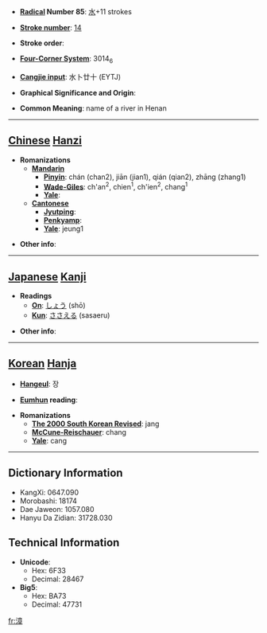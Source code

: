 * '''[[Wiktionary:Chinese radical index| Radical]] Number 85''': [[Wiktionary:Chinese radical index 水|水]]+11 strokes

* '''[[Wiktionary:Chinese total strokes index|Stroke number]]''': [[Wiktionary:Chinese total strokes index 14|14]]

* '''Stroke order''': 

* '''[[Wiktionary:Chinese four corner index|Four-Corner System]]''': 3014<sub>6</sub>

* '''[[Wiktionary:Chinese Cangjie index|Cangjie input]]''': 水卜廿十 (EYTJ)

* '''Graphical Significance and Origin''': 

* '''Common Meaning''': name of a river in Henan

----

== [[Chinese]] [[Hanzi]] ==

* '''Romanizations'''
** '''[[Mandarin]]'''
*** '''[[Pinyin]]''': chán (chan2), jiān (jian1), qián (qian2), zhāng (zhang1)
*** '''[[Wade-Giles]]''': ch'an<sup>2</sup>, chien<sup>1</sup>, ch'ien<sup>2</sup>, chang<sup>1</sup>
*** '''[[Yale]]''': 
** '''[[Cantonese]]'''
*** '''[[Jyutping]]''':
*** '''[[Penkyamp]]''': 
*** '''[[Yale]]''': jeung1

* '''Other info''': 

----

== [[Japanese]] [[Kanji]] ==

* '''Readings'''
** '''[[On]]''': [[しょう]] (shō)
** '''[[Kun]]''': [[ささえる]] (sasaeru)

* '''Other info''':  

----

== [[Korean]] [[Hanja]] ==

* '''[[Hangeul]]''': 장

* '''[[Eumhun]] reading''': 

* '''Romanizations'''
** '''[[The 2000 South Korean Revised Romanization|The 2000 South Korean Revised]]''': jang
** '''[[McCune-Reischauer]]''': chang
** '''[[Yale]]''': cang

----

== Dictionary Information ==

* KangXi: 0647.090
* Morobashi: 18174
* Dae Jaweon: 1057.080
* Hanyu Da Zidian: 31728.030

== Technical Information ==

* '''Unicode''':
** Hex: 6F33
** Decimal: 28467
* '''Big5''':
** Hex: BA73
** Decimal: 47731

[[fr:漳]]